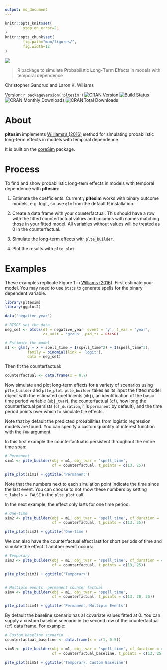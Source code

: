```yaml
---
output: md_document
---
```


<!-- README.md is generated from README.Rmd. Please edit that file -->

```r
knitr::opts_knit$set(
        stop_on_error=2L
)
knitr::opts_chunk$set(
        fig.path="man/figures/",
        fig.width=12
)
```


![](man/figures/pltesim_logo_annimation.gif)

> R package to simulate **P**robabilistic **L**ong-**T**erm **E**ffects in models with temporal dependence

Christopher Gandrud and Laron K. Williams

Version: `r packageVersion('pltesim')` [![CRAN Version](http://www.r-pkg.org/badges/version/pltesim)](https://CRAN.R-project.org/package=pltesim)
[![Build Status](https://travis-ci.org/christophergandrud/pltesim.svg?branch=master)](https://travis-ci.org/christophergandrud/pltesim)
![CRAN Monthly Downloads](http://cranlogs.r-pkg.org/badges/last-month/pltesim)
![CRAN Total Downloads](http://cranlogs.r-pkg.org/badges/grand-total/pltesim)

# About

**pltesim** implements [Williams's (2016)](http://pan.oxfordjournals.org/content/24/2/243) method for simulating probabilistic long-term effects in models with temporal dependence. 

It is built on the [coreSim](https://github.com/christophergandrud/coreSim) 
package.

# Process

To find and show probabilistic long-term effects in models with temporal dependence with **pltesim**:

1. Estimate the coefficients. Currently **pltesim** works with
binary outcome models, e.g. logit, so use `glm` from the default R installation.

2. Create a data frame with your counterfactual. This should have a row with the fitted counterfactual values and columns with names matching those in your fitted model. All variables without values will be treated as 0 in the counterfactual.

3. Simulate the long-term effects with `plte_builder`. 

4. Plot the results with `plte_plot`.

# Examples 

These examples replicate Figure 1 in [Williams (2016)](http://pan.oxfordjournals.org/content/24/2/243). First estimate your model. You may need to use `btscs` to generate spells for the binary dependent variable. 

```r
library(pltesim)
library(ggplot2)

data('negative_year')

# BTSCS set the data
neg_set <- btscs(df = negative_year, event = 'y', t_var = 'year',
                 cs_unit = 'group', pad_ts = FALSE)

# Estimate the model
m1 <- glm(y ~ x + spell_time + I(spell_time^2) + I(spell_time^3),
          family = binomial(link = 'logit'),
          data = neg_set)
```

Then fit the counterfactual:

```r
counterfactual <- data.frame(x = 0.5)
```

Now simulate and plot long-term effects for a variety of scenarios using `plte_builder` and `plte_plot`. `plte_builder` takes as its input the fitted model object with the estimated coefficients (`obj`), an identification of the basic time period variable (`obj_tvar`), the counterfactual (`cf`), how long the counterfactual persists (`cf_duration`, it is `permanent` by default), and the time period points over which to simulate the effects. 

Note that by default the predicted probabilities from logistic regression models are found. You can specify a custom quantity of interest function with the `FUN` argument. 

In this first example the counterfactual is persistent throughout the entire time span:

```r
# Permanent
sim1 <- plte_builder(obj = m1, obj_tvar = 'spell_time',
                     cf = counterfactual, t_points = c(13, 25))

plte_plot(sim1) + ggtitle('Permanent')
```

Note that the numbers next to each simulation point indicate the time since
the last event. You can choose to not show these numbers by setting `t_labels = FALSE` in the `plte_plot` call.

In the next example, the effect only lasts for one time period:

```r
# One-time
sim2 <- plte_builder(obj = m1, obj_tvar = 'spell_time', cf_duration = 'one-time',
                     cf = counterfactual, t_points = c(13, 25))

plte_plot(sim2) + ggtitle('One-time')
```

We can also have the counterfactual effect last for short periods of time and simulate the effect if another event occurs:

```r
# Temporary
sim3 <- plte_builder(obj = m1, obj_tvar = 'spell_time', cf_duration = 4,
                     cf = counterfactual, t_points = c(13, 25))

plte_plot(sim3) + ggtitle('Temporary')


# Multiple events, permanent counter factual
sim4 <- plte_builder(obj = m1, obj_tvar = 'spell_time',
                     cf = counterfactual, t_points = c(13, 20, 25))

plte_plot(sim4) + ggtitle('Permanent, Multiple Events')
```

By default the baseline scenario has all covariate values fitted at 0. You can supply a custom baseline scenario in the second row of the counterfactual (`cf`) data frame. For example:

```r
# Custom baseline scenario
counterfactual_baseline <- data.frame(x = c(1, 0.5))

sim5 <- plte_builder(obj = m1, obj_tvar = 'spell_time', cf_duration = 4,
                     cf = counterfactual_baseline, t_points = c(13, 25))

plte_plot(sim5) + ggtitle('Temporary, Custom Baseline')
```


